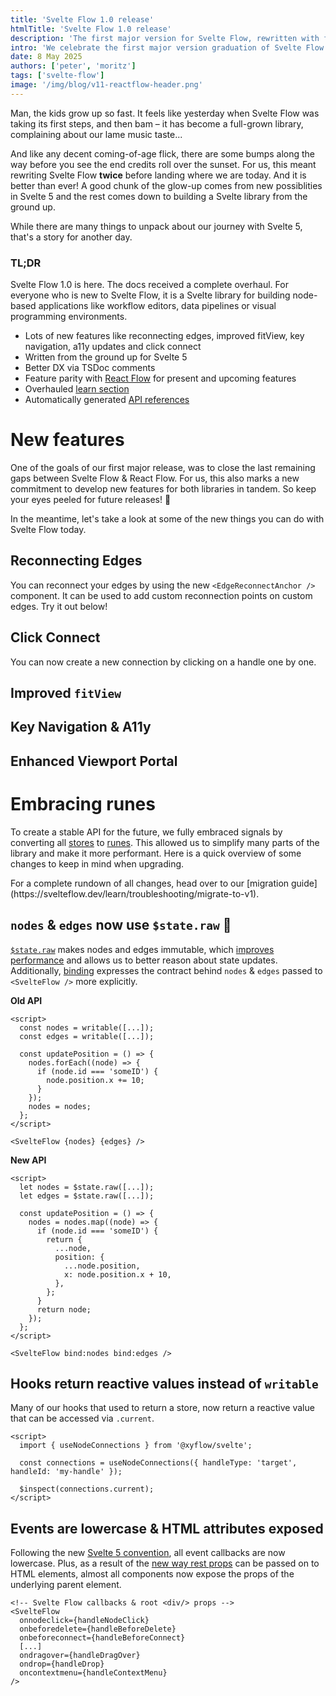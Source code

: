```yaml
---
title: 'Svelte Flow 1.0 release'
htmlTitle: 'Svelte Flow 1.0 release'
description: 'The first major version for Svelte Flow, rewritten with full support for Svelte 5 and many new features.'
intro: 'We celebrate the first major version graduation of Svelte Flow with a full Svelte 5 rewrite and many new features.'
date: 8 May 2025
authors: ['peter', 'moritz']
tags: ['svelte-flow']
image: '/img/blog/v11-reactflow-header.png'
---
```



Man, the kids grow up so fast. It feels like yesterday when Svelte Flow was taking its first steps, and then bam – it has become a full-grown library, complaining about our lame music taste...

And like any decent coming-of-age flick, there are some bumps along the way before you see the end credits roll over the sunset. For us, this meant rewriting Svelte Flow **twice** before landing where we are today. And it is better than ever! A good chunk of the glow-up comes from new possiblities in Svelte 5 and the rest comes down to building a Svelte library from the ground up.

While there are many things to unpack about our journey with Svelte 5, that's a story for another day.

### TL;DR

<div style={{ marginTop: -10 }} />

Svelte Flow 1.0 is here. The docs received a complete overhaul. For everyone who is new to Svelte Flow, it is a Svelte library for building node-based applications like workflow editors, data pipelines or visual programming environments.

<div style={{ marginTop: -10 }} />

- Lots of new features like reconnecting edges, improved fitView, key navigation, a11y updates and click connect
- Written from the ground up for Svelte 5
- Better DX via TSDoc comments
- Feature parity with [React Flow](https://reactflow.dev) for present and upcoming features
- Overhauled [learn section](https://svelteflow.dev/learn)
- Automatically generated [API references](https://svelteflow.dev/api-reference)

# New features

One of the goals of our first major release, was to close the last remaining gaps between Svelte Flow & React Flow. For us, this also marks a new commitment to develop new features for both libraries in tandem. So keep your eyes peeled for future releases! 👀

In the meantime, let's take a look at some of the new things you can do with Svelte Flow today.

## Reconnecting Edges

You can reconnect your edges by using the new `<EdgeReconnectAnchor />` component. It can be used to add custom reconnection points on custom edges. Try it out below!

<Bleed>
  <RemoteCodeViewer
    route="examples/edges/reconnect-edge"
    framework="svelte"
    showEditor={false}
  />
</Bleed>

## Click Connect

You can now create a new connection by clicking on a handle one by one.

<Bleed>
  <RemoteCodeViewer
    route="examples/edges/click-connect"
    framework="svelte"
    showEditor={false}
  />
</Bleed>

## Improved `fitView`

## Key Navigation & A11y

## Enhanced Viewport Portal

# Embracing runes

To create a stable API for the future, we fully embraced signals by converting all [stores](https://svelte.dev/docs/svelte/stores) to [runes](https://svelte.dev/docs/svelte/what-are-runes). This allowed us to simplify many parts of the library and make it more performant. Here is a quick overview of some changes to keep in mind when upgrading.

<Callout type="info">
  For a complete rundown of all changes, head over to our [migration
  guide](https://svelteflow.dev/learn/troubleshooting/migrate-to-v1).
</Callout>

## `nodes` & `edges` now use `$state.raw` 🦁

[`$state.raw`](https://svelte.dev/docs/svelte/$state#$state.raw) makes nodes and edges immutable, which [improves performance](https://svelte.dev/playground/e6f804ba6da348bc8b6a0a13c59672cb?version=5.19.0) and allows us to better reason about state updates. Additionally, [binding](https://svelte.dev/docs/svelte/$bindable) expresses the contract behind `nodes` & `edges` passed to `<SvelteFlow />` more explicitly.

**Old API**

```svelte
<script>
  const nodes = writable([...]);
  const edges = writable([...]);

  const updatePosition = () => {
    nodes.forEach((node) => {
      if (node.id === 'someID') {
        node.position.x += 10;
      }
    });
    nodes = nodes;
  };
</script>

<SvelteFlow {nodes} {edges} />
```

**New API**

```svelte
<script>
  let nodes = $state.raw([...]);
  let edges = $state.raw([...]);

  const updatePosition = () => {
    nodes = nodes.map((node) => {
      if (node.id === 'someID') {
        return {
          ...node,
          position: {
            ...node.position,
            x: node.position.x + 10,
          },
        };
      }
      return node;
    });
  };
</script>

<SvelteFlow bind:nodes bind:edges />
```

## Hooks return reactive values instead of `writable`

Many of our hooks that used to return a store, now return a reactive value that can be accessed via `.current`.

```svelte
<script>
  import { useNodeConnections } from '@xyflow/svelte';

  const connections = useNodeConnections({ handleType: 'target', handleId: 'my-handle' });

  $inspect(connections.current);
</script>
```

## Events are lowercase & HTML attributes exposed

Following the new [Svelte 5 convention](https://svelte.dev/docs/svelte/v5-migration-guide#Event-changes), all event callbacks are now lowercase.
Plus, as a result of the [new way rest props](https://svelte.dev/docs/svelte/$props#Rest-props) can be passed on to HTML elements, almost all components now expose the props of the underlying parent element.

```svelte
<!-- Svelte Flow callbacks & root <div/> props -->
<SvelteFlow
  onnodeclick={handleNodeClick}
  onbeforedelete={handleBeforeDelete}
  onbeforeconnect={handleBeforeConnect}
  [...]
  ondragover={handleDragOver}
  ondrop={handleDrop}
  oncontextmenu={handleContextMenu}
/>
```

##
